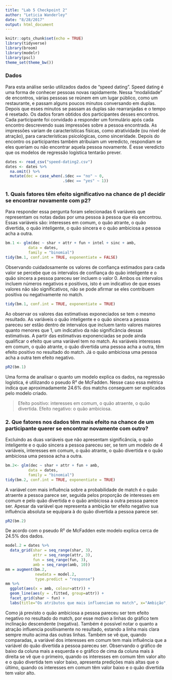 ```yaml
---
title: "Lab 5 Checkpoint 2"
author: "Leticia Wanderley"
date: "8/28/2017"
output: html_document
---
```


```r
knitr::opts_chunk$set(echo = TRUE)
library(tidyverse)
library(broom)
library(modelr)
library(pscl)
theme_set(theme_bw())
```

### Dados

Para esta análise serão utilizados dados de "speed dating". Speed dating é uma forma de conhecer pessoas novas rapidamente. Nessa "modalidade" de encontros, várias pessoas se reúnem em um lugar público, como um restaurante, e passam alguns poucos minutos conversando em duplas. Depois que esses minutos se passam as duplas são rearranjadas e o tempo é resetado. 
Os dados foram obtidos dos participantes desses encontros. Cada participante foi convidado a responder um formulário após cada encontro descrevendo suas impressões sobre a pessoa encontrada. As impressões variam de características físicas, como atratividade (ou nível de atração), para características psicológicas, como sinceridade.
Depois do encontro os participantes também atribuiam um veredicto, respondiam se eles queriam ou não encontrar aquela pessoa novamente. É esse veredicto que os modelos de regressão logística tentarão prever.

```r
dates <- read_csv("speed-dating2.csv")
dates <- dates %>% 
  na.omit() %>%
  mutate(dec = case_when(.$dec == "no" ~ 0, 
                         .$dec == "yes" ~ 1))
```

### 1. Quais fatores têm efeito significativo na chance de p1 decidir se encontrar novamente com p2? 

Para responder essa pergunta foram selecionadas 6 variáveis que representam os notas dadas por uma pessoa à pessoa que ela encontrou. Essas variáveis são: interesses em comum, o quão atrante, o quão divertida, o quão inteligente, o quão sincera e o quão ambiciosa a pessoa acha a outra.

```r
bm.1 <- glm(dec ~ shar + attr + fun + intel + sinc + amb, 
          data = dates, 
          family = "binomial")
tidy(bm.1, conf.int = TRUE, exponentiate = FALSE)
```

Observando cuidadosamente os valores de confiança estimados para cada valor se percebe que os intervalos de confiança do quão inteligente e o quão sincera a pessoa pareceu ser incluem o valor 0. Ambos os intervalos incluem números negativos e positivos, isto é um indicativo de que esses valores não são significativos, não se pode afirmar se eles contribuem positiva ou negativamente no match.

```r
tidy(bm.1, conf.int = TRUE, exponentiate = TRUE)
```

Ao observar os valores das estimativas exponeciados se tem o mesmo resultado. As variáveis o quão inteligente e o quão sincera a pessoa pareceu ser estão dentro de intervalos que incluem tanto valores maiores quanto menores que 1, um indicativo da não significância dessas estimativas. A partir das estimativas exponenciadas se pode ainda qualificar o efeito que uma variável tem no match. As variáveis interesses em comum, o quão atrante, o quão divertida uma pessoa acha a outra, têm efeito positivo no resultado do match. Já o quão ambiciosa uma pessoa acha a outra tem efeito negativo.

```r
pR2(bm.1)
```

Uma forma de analisar o quanto um modelo explica os dados, na regressão logística, é utilizando o pseudo R² de McFadden. Nesse caso essa métrica indica que aproximadamente 24.6% dos matchs conseguem ser explicados pelo modelo criado. 

> Efeito positivo: interesses em comum, o quão atraente, o quão divertida.
Efeito negativo: o quão ambiciosa.

### 2. Que fatores nos dados têm mais efeito na chance de um participante querer se encontrar novamente com outro?

Excluindo as duas variáveis que não apresentam significância, o quão inteligente e o quão sincera a pessoa pareceu ser, se tem um modelo de 4 variáveis, interesses em comum, o quão atrante, o quão divertida e o quão ambiciosa uma pessoa acha a outra.

```r
bm.2<- glm(dec ~ shar + attr + fun + amb, 
          data = dates, 
          family = "binomial")
tidy(bm.2, conf.int = TRUE, exponentiate = TRUE)
```

A variável com mais influência sobre a probabilidade de match é o quão atraente a pessoa parece ser, seguida pelos proporção de interesses em comum e pelo quão divertida e o quão ambiciosa a outra pessoa parece ser. Apesar da variável que representa a ambição ter efeito negativo sua influência absoluta se equipara à do quão divertida a pessoa parece ser.  

```r
pR2(bm.2)
```

De acordo com o pseudo R² de McFadden este modelo explica cerca de 24.5% dos dados.

```r
model.2 = dates %>% 
  data_grid(shar = seq_range(shar, 3), 
            attr = seq_range(attr, 3),
            fun = seq_range(fun, 3),
            amb = seq_range(amb, 10))
mm = augment(bm.2, 
             newdata = model.2, 
             type.predict = "response")
mm %>% 
  ggplot(aes(x = amb, colour=attr)) + 
  geom_line(aes(y = .fitted, group=attr)) +
  facet_grid(shar ~ fun) +
  labs(title="Os atributos que mais influenciam no match", x="Ambição", y="Predição do match", colour="Atração")
```

Como já previsto o quão ambiciosa a pessoa pareceu ser tem efeito negativo no resultado do match, por esse motivo a linhas do gráfico tem inclinação descendente (negativa). Também é possível notar o quanto a atração influencia positivamente no resultado, estando a linha mais clara sempre muito acima das outras linhas. Também se vê que, quando comparadas, a variável dos interesses em comum tem mais influência que a variável do quão divertida a pessoa pareceu ser. Observando o gráfico de baixo  da coluna mais a esquerda e o gráfico de cima da coluna mais à direita se vê que o primeiro, quando os interesses em comum têm valor alto e o quão divertida tem valor baixo, apresenta predições mais altas que o último, quando os interesses em comum têm valor baixo e o quão divertida tem valor alto. 